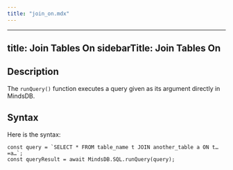 ```yaml
---
title: "join_on.mdx"
---
```


---
title: Join Tables On
sidebarTitle: Join Tables On
---

## Description

The `runQuery()` function executes a query given as its argument directly in MindsDB.

## Syntax

Here is the syntax:

```
const query = `SELECT * FROM table_name t JOIN another_table a ON t…=a…`;
const queryResult = await MindsDB.SQL.runQuery(query);
```
